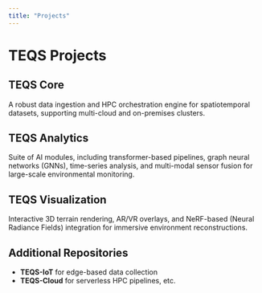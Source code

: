 ```yaml
---
title: "Projects"
---
```


# TEQS Projects

## TEQS Core
A robust data ingestion and HPC orchestration engine for 
spatiotemporal datasets, supporting multi-cloud and on-premises clusters.

## TEQS Analytics
Suite of AI modules, including transformer-based pipelines, 
graph neural networks (GNNs), time-series analysis, and multi-modal 
sensor fusion for large-scale environmental monitoring.

## TEQS Visualization
Interactive 3D terrain rendering, AR/VR overlays, and NeRF-based (Neural Radiance Fields) 
integration for immersive environment reconstructions.

## Additional Repositories
- **TEQS-IoT** for edge-based data collection  
- **TEQS-Cloud** for serverless HPC pipelines, etc.
